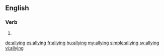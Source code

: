 ==English==

===Verb===
{{head|en}}

# {{present participle of|ally|lang=en}}

[[de:allying]]
[[es:allying]]
[[fr:allying]]
[[hu:allying]]
[[my:allying]]
[[simple:allying]]
[[sv:allying]]
[[vi:allying]]